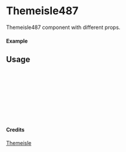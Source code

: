 
<Meta of={Themeisle487} title="Themeisle/Themeisle487" />

# Themeisle487

Themeisle487 component with different props.

#### Example

<Canvas of={Themeisle487.Primary} />

## Usage

```ts
import { Themeisle487 } from "yadl-ui";

const Example = () => {
  return (
      <Themeisle487 />
  );
};

export default Example;
```

#### Credits
[Themeisle](https://themeisle.com/illustrations)
